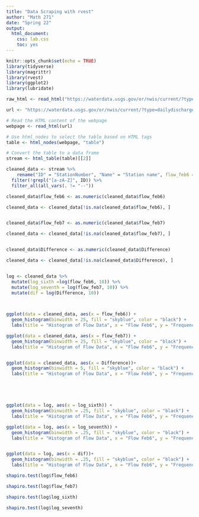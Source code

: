```yaml
---
title: "Data Scraping with rvest"
author: "Math 271"
date: "Spring 22"
output:
  html_document:
    css: lab.css
    toc: yes
---
```


```r
knitr::opts_chunk$set(echo = TRUE)
library(tidyverse)
library(magrittr)
library(rvest)
library(ggplot2)
library(lubridate)
```


```r
raw_html <- read_html("https://waterdata.usgs.gov/or/nwis/current/?type=dailydischarge&group_key=county_cd")

```


```r


url <- "https://waterdata.usgs.gov/or/nwis/current/?type=dailydischarge&group_key=county_cd"

# Read the HTML content of the webpage
webpage <- read_html(url)

# Use html_nodes to select the table based on HTML tags
table <- html_nodes(webpage, "table")

# Convert the table to a data frame
stream <- html_table(table)[[2]]
```

```r
cleaned_data <- stream %>% 
    rename("ID" = "StationNumber", "Name" = "Station name", flow_feb6 = "Dailymeanstream- flow (ft3/s)2/6", flow_feb7 = "Dailymeanstream- flow (ft3/s)2/7", "Difference" = "Change(ft3/s)") %>% 
  filter(!grepl("[a-zA-Z]", ID)) %>% 
  filter_all(all_vars(. != "--"))

cleaned_data$flow_feb6 <- as.numeric(cleaned_data$flow_feb6)

cleaned_data <- cleaned_data[!is.na(cleaned_data$flow_feb6), ]


cleaned_data$flow_feb7 <- as.numeric(cleaned_data$flow_feb7)

cleaned_data <- cleaned_data[!is.na(cleaned_data$flow_feb7), ]


cleaned_data$Difference <- as.numeric(cleaned_data$Difference)

cleaned_data <- cleaned_data[!is.na(cleaned_data$Difference), ]


log <- cleaned_data %>%
  mutate(log_sixth =log(flow_feb6, 10)) %>%
  mutate(log_seventh = log(flow_feb7, 10)) %>%
  mutate(dif = log(Difference, 10))

  
```

```r
ggplot(data = cleaned_data, aes(x = flow_feb6)) +
  geom_histogram(binwidth = 25, fill = "skyblue", color = "black") +
  labs(title = "Histogram of Flow Data", x = "Flow Feb6", y = "Frequency") 

ggplot(data = cleaned_data, aes(x = flow_feb7)) +
  geom_histogram(binwidth = 25, fill = "skyblue", color = "black") +
  labs(title = "Histogram of Flow Data", x = "Flow Feb6", y = "Frequency")


ggplot(data = cleaned_data, aes(x = Difference))+
  geom_histogram(binwidth = 5, fill = "skyblue", color = "black") +
  labs(title = "Histogram of Flow Data", x = "Flow Feb6", y = "Frequency")





ggplot(data = log, aes(x = log_sixth)) +
  geom_histogram(binwidth = .25, fill = "skyblue", color = "black") +
  labs(title = "Histogram of Flow Data", x = "Flow Feb6", y = "Frequency")

ggplot(data = log, aes(x = log_seventh)) +
  geom_histogram(binwidth = .25, fill = "skyblue", color = "black") +
  labs(title = "Histogram of Flow Data", x = "Flow Feb6", y = "Frequency")


ggplot(data = log, aes(x = dif))+
  geom_histogram(binwidth = .25, fill = "skyblue", color = "black") +
  labs(title = "Histogram of Flow Data", x = "Flow Feb6", y = "Frequency")

```


```r

shapiro.test(log$flow_feb6)

shapiro.test(log$flow_feb7)

shapiro.test(log$log_sixth)

shapiro.test(log$log_seventh)


```


